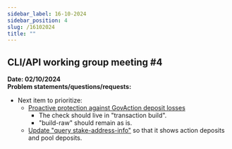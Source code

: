 ```yaml
---
sidebar_label: 16-10-2024
sidebar_position: 4
slug: /16102024
title: ""
---
```

## CLI/API working group meeting #4
**Date: 02/10/2024**  
**Problem statements/questions/requests:**
- Next item to prioritize: 
  - [Proactive protection against GovAction deposit losses](https://github.com/IntersectMBO/cardano-cli/issues/900)
    - The check should live in "transaction build".
    - "build-raw" should remain as is.
  - [Update "query stake-address-info"](https://github.com/IntersectMBO/cardano-cli/issues/954) so that it shows action deposits and pool deposits. 
